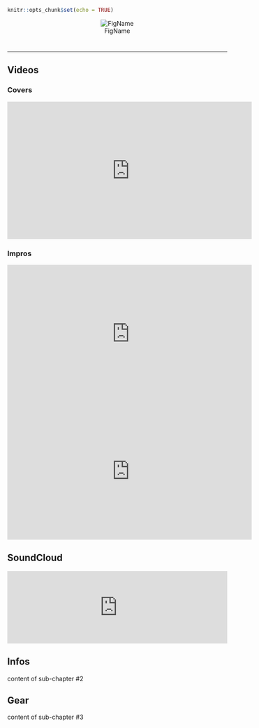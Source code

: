 

```r
knitr::opts_chunk$set(echo = TRUE)
```



<center>
![FigName](Couverture Somniorum 2019YTBE.jpeg)
</center>



# {.tabset .tabset-fade .tabset-pills}
***

## Videos

### Covers
<iframe width="560" height="315" src="https://www.youtube-nocookie.com/embed/RJOBr5nj6Y4" frameborder="0" allow="accelerometer; autoplay; encrypted-media; gyroscope; picture-in-picture" allowfullscreen></iframe>

### Impros
<iframe width="560" height="315" src="https://www.youtube.com/embed/GXaR-VuNI0c" frameborder="0" allow="accelerometer; autoplay; encrypted-media; gyroscope; picture-in-picture" allowfullscreen></iframe>

<iframe width="560" height="315" src="https://www.youtube.com/embed/x1HVWpUrRmQ" frameborder="0" allow="accelerometer; autoplay; encrypted-media; gyroscope; picture-in-picture" allowfullscreen></iframe>

## SoundCloud
<iframe width="100%" height="166" scrolling="no" frameborder="no" allow="autoplay" src="https://w.soundcloud.com/player/?url=https%3A//api.soundcloud.com/tracks/600771933&color=%23ff5500&auto_play=false&hide_related=false&show_comments=true&show_user=true&show_reposts=false&show_teaser=true"></iframe>

## Infos
content of sub-chapter #2

## Gear
content of sub-chapter #3




